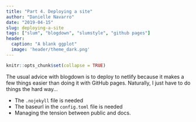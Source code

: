 ```yaml
---
title: "Part 4. Deploying a site"
author: "Danielle Navarro"
date: "2019-04-15"
slug: deploying-a-site
tags: ["slum", "blogdown", "slumstyle", "github pages"]
header:
  caption: "A blank ggplot"
  image: 'header/theme_dark.png'
---
```


```r
knitr::opts_chunk$set(collapse = TRUE)
```

The usual advice with blogdown is to deploy to netlify because it makes a few things easier than doing it with GitHub pages. Naturally, I just have to do things the hard way...

- The `.nojekyll` file is needed
- The baseurl in the `config.toml` file is needed
- Managing the tension between public and docs.

